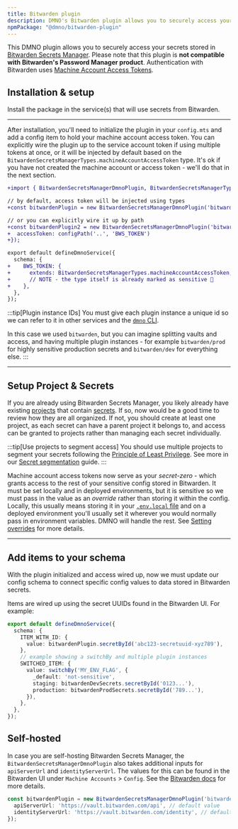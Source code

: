 ```yaml
---
title: Bitwarden plugin
description: DMNO's Bitwarden plugin allows you to securely access your secrets stored in Bitwarden Secrets Manager.
npmPackage: "@dmno/bitwarden-plugin"
---
```



This DMNO plugin allows you to securely access your secrets stored in [Bitwarden Secrets Manager](https://bitwarden.com/products/secrets-manager/). Please note that this plugin is **not compatible with Bitwarden's Password Manager product**. Authentication with Bitwarden uses [Machine Account Access Tokens](https://bitwarden.com/help/access-tokens/).

## Installation & setup

Install the package in the service(s) that will use secrets from Bitwarden.

<TabbedCode packageName="@dmno/bitwarden-plugin" />

-----

After installation, you'll need to initialize the plugin in your `config.mts` and add a config item to hold your machine account access token. You can explicitly wire the plugin up to the service account token if using multiple tokens at once, or it will be injected by default based on the `BitwardenSecretsManagerTypes.machineAccountAccessToken` type. It's ok if you have not created the machine account or access token - we'll do that in the next section.

```diff lang="ts" title='.dmno/config.mts'
+import { BitwardenSecretsManagerDmnoPlugin, BitwardenSecretsManagerTypes } from '@dmno/bitwarden-plugin';

// by default, access token will be injected using types
+const bitwardenPlugin = new BitwardenSecretsManagerDmnoPlugin('bitwarden');

// or you can explicitly wire it up by path
+const bitwardenPlugin2 = new BitwardenSecretsManagerDmnoPlugin('bitwarden', {
+  accessToken: configPath('..', 'BWS_TOKEN')
+});

export default defineDmnoService({
  schema: {
+    BWS_TOKEN: {
+      extends: BitwardenSecretsManagerTypes.machineAccountAccessToken,
+      // NOTE - the type itself is already marked as sensitive 🔐
+    },
  },
});
```

:::tip[Plugin instance IDs]
You must give each plugin instance a unique id so we can refer to it in other services and the [`dmno` CLI](/docs/reference/cli/plugin/).

In this case we used `bitwarden`, but you can imagine splitting vaults and access, and having multiple plugin instances - for example `bitwarden/prod` for highly sensitive production secrets and `bitwarden/dev` for everything else.
:::


------------

## Setup Project & Secrets

If you are already using Bitwarden Secrets Manager, you likely already have existing [projects](https://bitwarden.com/help/projects/) that contain [secrets](https://bitwarden.com/help/secrets/). If so, now would be a good time to review how they are all organized. If not, you should create at least one project, as each secret can have a parent project it belongs to, and access can be granted to projects rather than managing each secret individually.

:::tip[Use projects to segment access]
You should use multiple projects to segment your secrets following the [Principle of Least Privilege](https://en.wikipedia.org/wiki/Principle_of_least_privilege). See more in our [Secret segmentation](/docs/guides/secret-segmentation/) guide.
:::


Machine account access tokens now serve as your _secret-zero_ - which grants access to the rest of your sensitive config stored in Bitwarden. It must be set locally and in deployed environments, but it is sensitive so we must pass in the value as an _override_ rather than storing it within the config. Locally, this usually means storing it in your [`.env.local` file](/docs/guides/env-files/) and on a deployed environment you'll usually set it wherever you would normally pass in environment variables. DMNO will handle the rest. See [Setting overrides](/docs/guides/env-files/#setting-overrides-via-env-files) for more details.


------

## Add items to your schema

With the plugin initialized and access wired up, now we must update our config schema to connect specific config values to data stored in Bitwarden secrets.

Items are wired up using the secret UUIDs found in the Bitwarden UI. For example:

```ts
export default defineDmnoService({
  schema: {
    ITEM_WITH_ID: {
      value: bitwardenPlugin.secretById('abc123-secretuuid-xyz789'),
    },
    // example showing a switchBy and multiple plugin instances
    SWITCHED_ITEM: {
      value: switchBy('MY_ENV_FLAG', {
        _default: 'not-sensitive',
        staging: bitwardenDevSecrets.secretById('0123...'),
        production: bitwardenProdSecrets.secretById('789...'),
      }),
    },
  },
});
```

## Self-hosted
In case you are self-hosting Bitwarden Secrets Manager, the `BitwardenSecretsManagerDmnoPlugin` also takes additional inputs for `apiServerUrl` and `identityServerUrl`. The values for this can be found in the Bitwarden UI under `Machine Accounts` > `Config`. See the [Bitwarden docs](https://bitwarden.com/help/machine-accounts/#configuration-information) for more details.

```typescript
const bitwardenPlugin = new BitwardenSecretsManagerDmnoPlugin('bitwarden', {
  apiServerUrl: 'https://vault.bitwarden.com/api', // default value
  identityServerUrl: 'https://vault.bitwarden.com/identity', // default value
});
